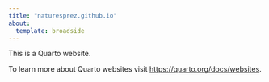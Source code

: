 ```yaml
---
title: "naturesprez.github.io"
about:
  template: broadside
---
```


This is a Quarto website.

To learn more about Quarto websites visit <https://quarto.org/docs/websites>.

